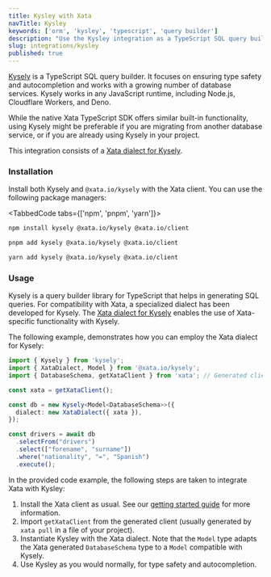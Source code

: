 ```yaml
---
title: Kysley with Xata
navTitle: Kysley
keywords: ['orm', 'kysley', 'typescript', 'query builder']
description: "Use the Kysley integration as a TypeScript SQL query builder with Xata"
slug: integrations/kysley
published: true
---
```


[Kysely](https://kysely.dev/docs/intro) is a TypeScript SQL query builder. It focuses on ensuring type safety and autocompletion and works with a growing number of database services. Kysely works in any JavaScript runtime, including Node.js, Cloudflare Workers, and Deno.

While the native Xata TypeScript SDK offers similar built-in functionality, using Kysely might be preferable if you are migrating from another database service, or if you are already using Kysely in your project.

This integration consists of a [Xata dialect for Kysely](https://github.com/xataio/client-ts/tree/main/packages/plugin-client-kysely).

### Installation

Install both Kysely and `@xata.io/kysely` with the Xata client. You can use the following package managers:

<TabbedCode tabs={['npm', 'pnpm', 'yarn']}>
```sh
npm install kysely @xata.io/kysely @xata.io/client
```

```sh
pnpm add kysely @xata.io/kysely @xata.io/client
```

```sh
yarn add kysely @xata.io/kysely @xata.io/client
```
</TabbedCode>

### Usage 

Kysely is a query builder library for TypeScript that helps in generating SQL queries. For compatibility with Xata, a specialized dialect has been developed for Kysely. The [Xata dialect for Kysely](https://github.com/xataio/client-ts/tree/main/packages/plugin-client-kysely) enables the use of Xata-specific functionality with Kysely.

The following example, demonstrates how you can employ the Xata dialect for Kysely:

```ts
import { Kysely } from 'kysely';
import { XataDialect, Model } from '@xata.io/kysely';
import { DatabaseSchema, getXataClient } from 'xata'; // Generated client

const xata = getXataClient();

const db = new Kysely<Model<DatabaseSchema>>({
  dialect: new XataDialect({ xata }),
});

const drivers = await db
  .selectFrom("drivers")
  .select(["forename", "surname"])
  .where("nationality", "=", "Spanish")
  .execute();
```

In the provided code example, the following steps are taken to integrate Xata with Kysley:

1. Install the Xata client as usual. See our [getting started guide](/docs/getting-started/installation) for more information. 
1. Import `getXataClient` from the generated client (usually generated by `xata pull` in a file of your project).
1. Instantiate Kysley with the Xata dialect. Note that the `Model` type adapts the Xata generated `DatabaseSchema` type to a `Model` compatible with Kysely.
1. Use Kysley as you would normally, for type safety and autocompletion.
